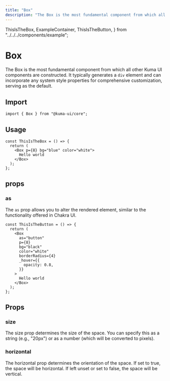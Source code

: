 ```yaml
---
title: "Box"
description: "The Box is the most fundamental component from which all other Kuma UI components are constructed. It typically generates a `div` element and can incorporate any system style properties for comprehensive customization, serving as the default."
---
```


  ThisIsTheBox,
  ExampleContainer,
  ThisIsTheButton,
} from "../../../components/example";

# Box

The Box is the most fundamental component from which all other Kuma UI components are constructed. It typically generates a `div` element and can incorporate any system style properties for comprehensive customization, serving as the default.

## Import

```tsx copy
import { Box } from "@kuma-ui/core";
```

## Usage

<ExampleContainer>
  <ThisIsTheBox />
</ExampleContainer>

```tsx copy
const ThisIsTheBox = () => {
  return (
    <Box p={8} bg="blue" color="white">
      Hello world
    </Box>
  );
};
```

## props

### as

The `as` prop allows you to alter the rendered element, similar to the functionality offered in Chakra UI.

<ExampleContainer>
  <ThisIsTheButton />
</ExampleContainer>

```tsx copy
const ThisIsTheButton = () => {
  return (
    <Box
      as="button"
      p={8}
      bg="black"
      color="white"
      borderRadius={4}
      _hover={{
        opacity: 0.8,
      }}
    >
      Hello world
    </Box>
  );
};
```

## Props

### size

The size prop determines the size of the space. You can specify this as a string (e.g., "20px") or as a number (which will be converted to pixels).

### horizontal

The horizontal prop determines the orientation of the space. If set to true, the space will be horizontal. If left unset or set to false, the space will be vertical.
